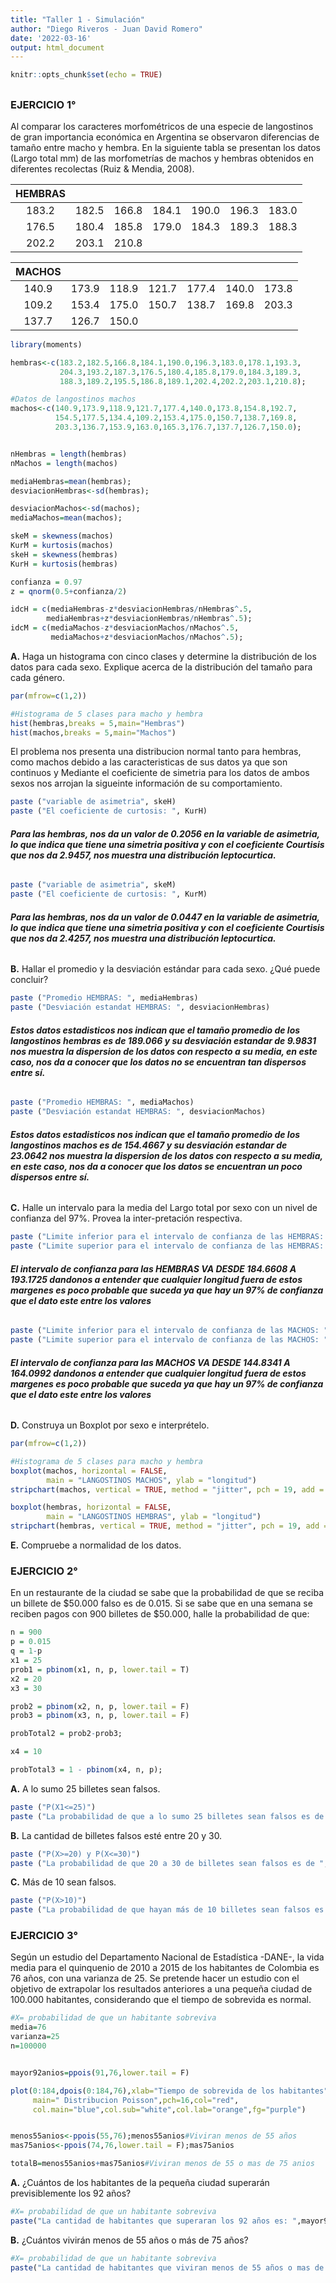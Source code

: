 ```yaml
---
title: "Taller 1 - Simulación"
author: "Diego Riveros - Juan David Romero"
date: '2022-03-16'
output: html_document
---
```


```r
knitr::opts_chunk$set(echo = TRUE)
```

## 
### **EJERCICIO 1°**

Al comparar los caracteres morfométricos de una especie de langostinos de gran importancia económica en Argentina se observaron diferencias de tamaño entre macho y hembra. En la siguiente tabla se presentan los datos (Largo total mm) de las morfometrías de machos y hembras obtenidos en diferentes recolectas (Ruiz & Mendia, 2008).


|HEMBRAS|[]()
:-------------: | :----:| :----:| :----:| :-----:| :----:| :----:|
|183.2|182.5|166.8|184.1|190.0|196.3|183.0|178.1|193.3|204.3|193.2|187.3|
 176.5|180.4|185.8|179.0|184.3|189.3|188.3|189.2|195.5|186.8|189.1|202.4|
 202.2|203.1|210.8|
 
|MACHOS|[]()
:-------------: | :----:| :----:| :----:| :-----:| :----:| :----:|
|140.9|173.9|118.9|121.7|177.4|140.0|173.8|154.8|192.7|154.5|177.5|134.4|
 109.2|153.4|175.0|150.7|138.7|169.8|203.3|136.7|153.9|163.0|165.3|176.7|
 137.7|126.7|150.0|

```r
library(moments)

hembras<-c(183.2,182.5,166.8,184.1,190.0,196.3,183.0,178.1,193.3,
           204.3,193.2,187.3,176.5,180.4,185.8,179.0,184.3,189.3,
           188.3,189.2,195.5,186.8,189.1,202.4,202.2,203.1,210.8); 

#Datos de langostinos machos
machos<-c(140.9,173.9,118.9,121.7,177.4,140.0,173.8,154.8,192.7, 
          154.5,177.5,134.4,109.2,153.4,175.0,150.7,138.7,169.8,
          203.3,136.7,153.9,163.0,165.3,176.7,137.7,126.7,150.0);


nHembras = length(hembras)
nMachos = length(machos)

mediaHembras=mean(hembras);
desviacionHembras<-sd(hembras);

desviacionMachos<-sd(machos);
mediaMachos=mean(machos);

skeM = skewness(machos)
KurM = kurtosis(machos)
skeH = skewness(hembras)
KurH = kurtosis(hembras)

confianza = 0.97
z = qnorm(0.5+confianza/2)

idcH = c(mediaHembras-z*desviacionHembras/nHembras^.5, 
        mediaHembras+z*desviacionHembras/nHembras^.5);
idcM = c(mediaMachos-z*desviacionMachos/nMachos^.5, 
         mediaMachos+z*desviacionMachos/nMachos^.5);

```

 **A.** Haga un histograma con cinco clases y determine la distribución de los datos para cada sexo. Explique acerca de la distribución del tamaño para cada género. 


```r

par(mfrow=c(1,2))

#Histograma de 5 clases para macho y hembra
hist(hembras,breaks = 5,main="Hembras")
hist(machos,breaks = 5,main="Machos")


```

El problema nos presenta una distribucion normal tanto para hembras, como machos debido a las caracteristicas de sus datos ya que son continuos y Mediante el coeficiente de simetria para los  datos de ambos sexos nos arrojan la sigueinte información de su comportamiento.


```r

paste ("variable de asimetria", skeH)
paste ("El coeficiente de curtosis: ", KurH)

```


###### **Para las hembras, nos da un valor de 0.2056 en la variable de asimetria, lo que indica que tiene una simetria positiva y con el coeficiente Courtisis que nos da 2.9457, nos muestra una distribución leptocurtica.**



```r

paste ("variable de asimetria", skeM)
paste ("El coeficiente de curtosis: ", KurM)

```


###### **Para las hembras, nos da un valor de 0.0447 en la variable de asimetria, lo que indica que tiene una simetria positiva y con el coeficiente Courtisis que nos da 2.4257, nos muestra una distribución leptocurtica.**
 



 **B.** Hallar el promedio y la desviación estándar para cada sexo. ¿Qué puede concluir?
 
 ```r

paste ("Promedio HEMBRAS: ", mediaHembras)
paste ("Desviación estandat HEMBRAS: ", desviacionHembras)

```
###### **Estos datos estadisticos nos indican que el tamaño promedio de los langostinos hembras es de 189.066 y su desviación estandar de 9.9831 nos muestra la dispersion de los datos con respecto a su media, en este caso, nos da a conocer que los datos no se encuentran tan dispersos entre sí.**

 
 ```r

paste ("Promedio HEMBRAS: ", mediaMachos)
paste ("Desviación estandat HEMBRAS: ", desviacionMachos)

```
###### **Estos datos estadisticos nos indican que el tamaño promedio de los langostinos machos es de 154.4667 y su desviación estandar de 23.0642 nos muestra la dispersion de los datos con respecto a su media, en este caso, nos da a conocer que los datos se encuentran un poco dispersos entre sí.**




 **C.** Halle un intervalo para la media del Largo total por sexo con un nivel de confianza del 97%. Provea la inter-pretación respectiva. 
 
  ```r

paste ("Limite inferior para el intervalo de confianza de las HEMBRAS: ", idcH[1])
paste ("Limite superior para el intervalo de confianza de las HEMBRAS: ", idcH[2])

```
###### **El intervalo de confianza para las HEMBRAS VA DESDE 184.6608 A 193.1725 dandonos a entender que cualquier longitud fuera de estos margenes es poco probable que suceda ya que hay un 97% de confianza que el dato este entre los valores**

  ```r

paste ("Limite inferior para el intervalo de confianza de las MACHOS: ", idcM[1])
paste ("Limite superior para el intervalo de confianza de las MACHOS: ", idcM[2])

```
###### **El intervalo de confianza para las MACHOS VA DESDE 144.8341 A 164.0992 dandonos a entender que cualquier longitud fuera de estos margenes es poco probable que suceda ya que hay un 97% de confianza que el dato este entre los valores**




 **D.** Construya un Boxplot por sexo e interprételo.
 
 
```r

par(mfrow=c(1,2))

#Histograma de 5 clases para macho y hembra
boxplot(machos, horizontal = FALSE,   
        main = "LANGOSTINOS MACHOS", ylab = "longitud")
stripchart(machos, vertical = TRUE, method = "jitter", pch = 19, add = TRUE, col = "BLACK")

boxplot(hembras, horizontal = FALSE,   
        main = "LANGOSTINOS HEMBRAS", ylab = "longitud")
stripchart(hembras, vertical = TRUE, method = "jitter", pch = 19, add = TRUE, col = "BLACK")


```





 **E.** Compruebe a normalidad de los datos.
 
 
### **EJERCICIO 2°**

En un restaurante de la ciudad se sabe que la probabilidad de que se reciba un billete de $50.000 falso es de 0.015. Si se sabe que en una semana se reciben pagos con 900 billetes de $50.000, halle la probabilidad de que: 

```r
n = 900
p = 0.015
q = 1-p
x1 = 25
prob1 = pbinom(x1, n, p, lower.tail = T)
x2 = 20
x3 = 30

prob2 = pbinom(x2, n, p, lower.tail = F)
prob3 = pbinom(x3, n, p, lower.tail = F)

probTotal2 = prob2-prob3;

x4 = 10

probTotal3 = 1 - pbinom(x4, n, p);

```
**A.** A lo sumo 25 billetes sean falsos.


```r

paste ("P(X1<=25)")
paste ("La probabilidad de que a lo sumo 25 billetes sean falsos es de ", prob1)


```




 **B.** La cantidad de billetes falsos esté entre 20 y 30.
```r

paste ("P(X>=20) y P(X<=30)")
paste ("La probabilidad de que 20 a 30 de billetes sean falsos es de ", probTotal2)


```




 **C.** Más de 10 sean falsos.
```r

paste ("P(X>10)")
paste ("La probabilidad de que hayan más de 10 billetes sean falsos es de ", probTotal3)


```



### **EJERCICIO 3°**

Según un estudio del Departamento Nacional de Estadística -DANE-, la vida media para el quinquenio de 2010 a 2015 de los habitantes de Colombia es 76 años, con una varianza de 25. Se pretende hacer un estudio con el objetivo de extrapolar los resultados anteriores a una pequeña ciudad de 100.000 habitantes, considerando que el tiempo de sobrevida es normal. 


```r

#X= probabilidad de que un habitante sobreviva
media=76
varianza=25
n=100000


mayor92anios=ppois(91,76,lower.tail = F)

plot(0:184,dpois(0:184,76),xlab="Tiempo de sobrevida de los habitantes", ylab="Probabilidad",
     main=" Distribucion Poisson",pch=16,col="red",
     col.main="blue",col.sub="white",col.lab="orange",fg="purple")


menos55anios<-ppois(55,76);menos55anios#Viviran menos de 55 años
mas75anios<-ppois(74,76,lower.tail = F);mas75anios

totalB=menos55anios+mas75anios#Viviran menos de 55 o mas de 75 anios


```

 **A.**  ¿Cuántos de los habitantes de la pequeña ciudad superarán previsiblemente los 92 años?

```r

#X= probabilidad de que un habitante sobreviva
paste("La cantidad de habitantes que superaran los 92 años es: ",mayor92anios*100000)


```

 **B.**  ¿Cuántos vivirán menos de 55 años o más de 75 años?

```r

#X= probabilidad de que un habitante sobreviva
paste("La cantidad de habitantes que viviran menos de 55 años o mas de 75 años es de : ",totalB*100000)


```
 
